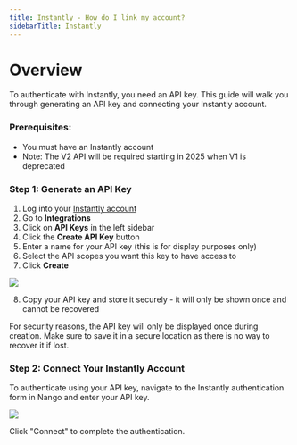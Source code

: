 ```yaml
---
title: Instantly - How do I link my account?
sidebarTitle: Instantly
---
```


# Overview

To authenticate with Instantly, you need an API key. This guide will walk you through generating an API key and connecting your Instantly account.

### Prerequisites:

- You must have an Instantly account
- Note: The V2 API will be required starting in 2025 when V1 is deprecated

### Step 1: Generate an API Key

1. Log into your [Instantly account](https://app.instantly.ai/app/settings/integrations)
2. Go to **Integrations**
3. Click on **API Keys** in the left sidebar
4. Click the **Create API Key** button
5. Enter a name for your API key (this is for display purposes only)
6. Select the API scopes you want this key to have access to
7. Click **Create**

<img src="/integrations/all/instantly/form.png" />

8. Copy your API key and store it securely - it will only be shown once and cannot be recovered

<Warning>
For security reasons, the API key will only be displayed once during creation. Make sure to save it in a secure location as there is no way to recover it if lost.
</Warning>

### Step 2: Connect Your Instantly Account

To authenticate using your API key, navigate to the Instantly authentication form in Nango and enter your API key.

<img src="/integrations/all/instantly/form.png" />

Click "Connect" to complete the authentication.
